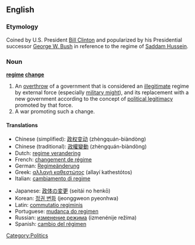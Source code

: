 ==English==

===Etymology===
Coined by U.S. President [[w:Bill Clinton|Bill Clinton]] and popularized by his Presidential successor [[w:George W. Bush|George W. Bush]] in reference to the regime of [[w:Saddam Hussein|Saddam Hussein]].

===Noun===
{{rfc-xphrase|Noun phrase}}
{{wikipedia}}
'''[[regime]] [[change]]'''

# An [[overthrow]] of a government that is considered an [[illegitimate]] regime by external force (especially [[military might]]), and its replacement with a new government according to the concept of [[political legitimacy]] promoted by that force.
# A war promoting such a change.

====Translations====
{{top}}
*Chinese (simplified): [[政权变动]] (zhèngquán-biàndòng)
*Chinese (traditional): [[政權變動]] (zhèngquán-biàndòng)
*Dutch: [[regime verandering]]
*French: [[changement de régime]] {{m}}
*German: [[Regimeänderung]] {{f}}
*Greek: [[αλλαγή καθεστώτος]] (allayí kathestótos) {{f}}
*Italian: [[cambiamento di regime]] {{m}}
{{mid}}
*Japanese: [[政体の変更]] (seitái no henkō)
*Korean: [[정권 변화]] (jeonggweon pyeonhwa)
*Latin: [[commutatio regiminis]] <!-- commutationis regiminis ''genitive'', commutationes regiminium ''nominative plural'' ... BELONGS ON THE RESPECTIVE PAGE -->
*Portuguese: [[mudança do regimen]] {{f}}
*Russian: [[изменение режима]] (izmenénije režíma) {{n}}
*Spanish: [[cambio del régimen]] {{m}}
{{bottom}}

[[Category:Politics]]